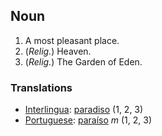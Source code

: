 == Noun ==
# A most pleasant place.
# (''Relig.'') Heaven.
# (''Relig.'') The Garden of Eden.

=== Translations ===
*[[Interlingua]]: [[paradiso]] (1, 2, 3)
*[[Portuguese]]: [[paraíso]] ''m'' (1, 2, 3)
